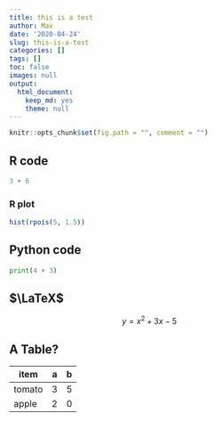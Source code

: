 ```yaml
---
title: this is a test
author: Max
date: '2020-04-24'
slug: this-is-a-test
categories: []
tags: []
toc: false
images: null
output: 
  html_document: 
    keep_md: yes
    theme: null
---
```


```r
knitr::opts_chunk$set(fig.path = "", comment = "")
```

## R code

```r
3 + 6
```
### R plot

```r
hist(rpois(5, 1.5))
```
## Python code

```python
print(4 + 3)
```

## $\LaTeX$

$$y = x^2 + 3x - 5$$

## A Table?

item   | a | b
-------|---|--
tomato | 3 | 5
apple  | 2 | 0


